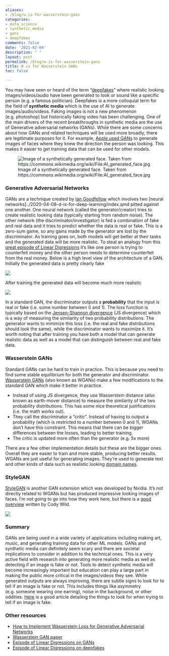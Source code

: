 ```yaml
---
aliases:
- /blog/w-is-for-wasserstein-gans
categories:
- data_science
- synthetic_media
- gans
- deepfakes
comments: false
date: '2021-02-04'
description: " "
layout: post
permalink: /blog/w-is-for-wasserstein-gans
title: W is for Wasserstein GANs
toc: false

---
```


You may have seen or heard of the term “[deepfakes](https://en.wikipedia.org/wiki/Deepfake)” where realistic looking images/videos/audio have been generated to look or sound like a specific person (e.g. a famous politician). Deepfakes is a more colloquial term for the field of **synthetic media** which is the use of AI to generate images/audio/videos. Faking images is not a new phenomenon (e.g. photoshop) but historically faking video has been challenging. 
One of the main drivers of the recent breakthroughs in synthetic media are the use of Generative adversarial networks (GANs). While there are some concerns about how GANs and related techniques will be used more broadly, there are legitimate purposes for it. For example, [Apple used GANs](https://arxiv.org/abs/1612.07828) to generate images of faces where they knew the direction the person was looking. This makes it easier to get training data that can be used for other models.


![Image of a synthetically generated face. Taken from https://commons.wikimedia.org/wiki/File:AI_generated_face.jpg](AI_generated_face.jpg)

### Generative Adversarial Networks

GANs are a technique created by [Ian Goodfellow](https://twitter.com/goodfellow_ian?lang=en) which involves two [neural networks]../2020-04-08-d-is-for-deep-learning/index.qmd pitted against one another. One neural network (called the generator/creator) tries to create realistic looking data (typically starting from random noise). The other network (the discriminator/investigator) is fed a combination of fake and real data and it tries to predict whether the data is real or fake. This is a zero-sum game, so any gains made by the generator are lost by the discriminator. As training goes on, both models will get better at their tasks and the generated data will be more realistic. To steal an analogy from this [great episode of Linear Digressions](http://lineardigressions.com/episodes/2019/6/30/deepfakes) it’s like one person is trying to counterfeit money and the other person needs to determine counterfeit from the real money. Below is a high level view of the architecture of a GAN. Initially the generated data is pretty clearly fake

![](gan_arch_initial_training.png)

After training the generated data will become much more realistic

![](gan_arch_final_training.png)

In a standard GAN, the discriminator outputs a **probability** that the input is real or fake (i.e. some number between 0 and 1). The loss function is typically based on the [Jensen-Shannon divergence](https://en.wikipedia.org/wiki/Jensen%E2%80%93Shannon_divergence) (JS divergence) which is a way of measuring the similarity of two probability distributions. The generator wants to minimize this loss (i.e. the real and fake distributions should look the same), while the discriminator wants to maximize it. It’s worth noting that after training you have both a model that can generate realistic data as well as a model that can distinguish between real and fake data.

### Wasserstein GANs

Standard GANs can be hard to train in practice. This is because you need to find some stable equilibrium for both the generator and discriminator. [Wasserstein GANs](https://arxiv.org/abs/1701.07875) (also known as WGANs) make a few modifications to the standard GAN which make it better in practice. 

* Instead of using JS divergence, they use Wasserstein distance (also known as earth-mover distance) to measure the similarity of the two probability distributions. This has some nice theoretical justifications (i.e. the math works out).
* They call the discriminator a “critic”. Instead of having to output a probability (which is restricted to a number between 0 and 1), WGANs don’t have this constraint. This means that there can be bigger differences between the losses, leading to better training.
* The critic is updated more often than the generator (e.g. 5x more)

There are a few other implementation details but these are the bigger ones. Overall they are easier to train and more stable, producing better results. WGANs are just useful for generating images. They’re used to generate text and other kinds of data such as realistic looking [domain names](https://arxiv.org/abs/1911.06285).

### StyleGAN

[StyleGAN](https://arxiv.org/abs/1812.04948) is another GAN extension which was developed by Nvidia. It’s not directly related to WGANs but has produced impressive looking images of faces. I’m not going to go into how they work here, but there is a [good overview](https://towardsdatascience.com/generating-with-style-the-mechanics-behind-nvidias-highly-realistic-gan-images-b6937237e3c6) written by Cody Wild.

![](stylegan_results.png)

### Summary

GANs are being used in a wide variety of applications including making art, music, and generating training data for other ML models. GANs and synthetic media can definitely seem scary and there are societal implications to consider in addition to the technical ones. This is a very active field with research into generating more realistic media as well as detecting if an image is fake or not. Tools to detect synthetic media will become increasingly important but education can play a large part in making the public more critical in the images/videos they see. While generated outputs are always improving, there are subtle signs to look for to tell if an image is fake or not. This includes things like asymmetry (e.g. someone wearing one earring), noise in the background, or other oddities. [Here](https://kcimc.medium.com/how-to-recognize-fake-ai-generated-images-4d1f6f9a2842) is a good article detailing the things to look for when trying to tell if an image is fake.

### Other resources

* [How to Implement Wasserstein Loss for Generative Adversarial Networks](https://machinelearningmastery.com/how-to-implement-wasserstein-loss-for-generative-adversarial-networks/)
* [Wasserstein GAN paper](https://arxiv.org/abs/1701.07875)
* [Episode of Linear Digressions on GANs](http://lineardigressions.com/episodes/2016/5/28/neural-nets-play-cops-and-robbers-aka-generative-adversarial-networks)
* [Episode of Linear Digressions on deepfakes](http://lineardigressions.com/episodes/2019/6/30/deepfakes)







